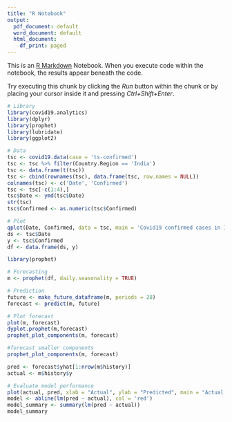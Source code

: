 ---
title: "R Notebook"
output:
  pdf_document: default
  word_document: default
  html_document:
    df_print: paged
---

This is an [R Markdown](http://rmarkdown.rstudio.com) Notebook. When you execute code within the notebook, the results appear beneath the code. 

Try executing this chunk by clicking the *Run* button within the chunk or by placing your cursor inside it and pressing *Ctrl+Shift+Enter*. 

```{r}
# Library
library(covid19.analytics)
library(dplyr)
library(prophet)
library(lubridate)
library(ggplot2)
```

```{r}
# Data
tsc <- covid19.data(case = 'ts-confirmed')
tsc <- tsc %>% filter(Country.Region == 'India')
tsc <- data.frame(t(tsc))
tsc <- cbind(rownames(tsc), data.frame(tsc, row.names = NULL))
colnames(tsc) <- c('Date', 'Confirmed')
tsc <- tsc[-c(1:4),]
tsc$Date <- ymd(tsc$Date)
str(tsc)
tsc$Confirmed <- as.numeric(tsc$Confirmed)
```


```{r}
# Plot
qplot(Date, Confirmed, data = tsc, main = 'Covid19 confirmed cases in India')
ds <- tsc$Date
y <- tsc$Confirmed
df <- data.frame(ds, y)

```
```{r}

library(prophet)

# Forecasting
m <- prophet(df, daily.seasonality = TRUE)

```


```{r}
# Prediction
future <- make_future_dataframe(m, periods = 28)
forecast <- predict(m, future)
```

```{r}
# Plot forecast
plot(m, forecast)
dyplot.prophet(m,forecast)
prophet_plot_components(m, forecast)
```
```{r}
#forecast smaller components 
prophet_plot_components(m, forecast)

```




```{r}
pred <- forecast$yhat[1:nrow(m$history)]
actual <- m$history$y

# Evaluate model performance
plot(actual, pred, xlab = "Actual", ylab = "Predicted", main = "Actual vs Predicted")
model <- abline(lm(pred ~ actual), col = 'red')
model_summary <- summary(lm(pred ~ actual))
model_summary
```





